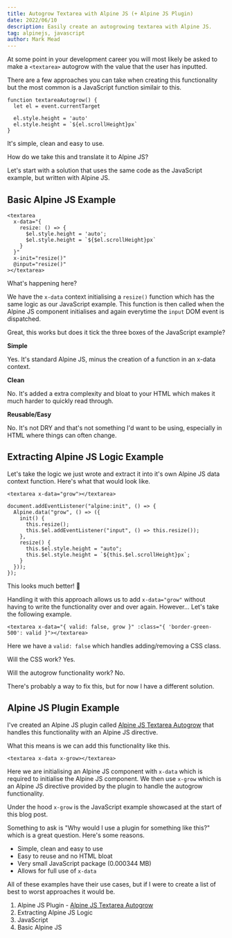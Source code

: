 ```yaml
---
title: Autogrow Textarea with Alpine JS (+ Alpine JS Plugin)
date: 2022/06/10
description: Easily create an autogrowing textarea with Alpine JS.
tag: alpinejs, javascript
author: Mark Mead
---
```



At some point in your development career you will most likely be asked to make a `<textarea>` autogrow with the value that the user has inputted.

There are a few approaches you can take when creating this functionality but the most common is a JavaScript function similair to this.

```
function textareaAutogrow() {
  let el = event.currentTarget

  el.style.height = 'auto'
  el.style.height = `${el.scrollHeight}px`
}
```

It's simple, clean and easy to use.

How do we take this and translate it to Alpine JS?

Let's start with a solution that uses the same code as the JavaScript example, but written with Alpine JS.

## Basic Alpine JS Example

```
<textarea
  x-data="{
    resize: () => {
      $el.style.height = 'auto';
      $el.style.height = `${$el.scrollHeight}px`
    }
  }"
  x-init="resize()"
  @input="resize()"
></textarea>
```

What's happening here?

We have the `x-data` context initialising a `resize()` function which has the same logic as our JavaScript example. This function is then called when the Alpine JS component initialises and again everytime the `input` DOM event is dispatched.

Great, this works but does it tick the three boxes of the JavaScript example?

**Simple**

Yes. It's standard Alpine JS, minus the creation of a function in an x-data context.

**Clean**

No. It's added a extra complexity and bloat to your HTML which makes it much harder to quickly read through.

**Reusable/Easy**

No. It's not DRY and that's not something I'd want to be using, especially in HTML where things can often change.

## Extracting Alpine JS Logic Example

Let's take the logic we just wrote and extract it into it's own Alpine JS data context function. Here's what that would look like.

```
<textarea x-data="grow"></textarea>
```

```
document.addEventListener("alpine:init", () => {
  Alpine.data("grow", () => ({
    init() {
      this.resize();
      this.$el.addEventListener("input", () => this.resize());
    },
    resize() {
      this.$el.style.height = "auto";
      this.$el.style.height = `${this.$el.scrollHeight}px`;
    }
  }));
});
```

This looks much better! 🚀

Handling it with this approach allows us to add `x-data="grow"` without having to write the functionality over and over again. However... Let's take the following example.

```
<textarea x-data="{ valid: false, grow }" :class="{ 'border-green-500': valid }"></textarea>
```

Here we have a `valid: false` which handles adding/removing a CSS class.

Will the CSS work? Yes.

Will the autogrow functionality work? No.

There's probably a way to fix this, but for now I have a different solution.

## Alpine JS Plugin Example

I've created an Alpine JS plugin called [Alpine JS Textarea Autogrow](https://github.com/markmead/alpinejs-textarea-autogrow) that handles this functionality with an Alpine JS directive.

What this means is we can add this functionality like this.

```
<textarea x-data x-grow></textarea>
```

Here we are initialising an Alpine JS component with `x-data` which is required to initialise the Alpine JS component. We then use `x-grow` which is an Alpine JS directive provided by the plugin to handle the autogrow functionality.

Under the hood `x-grow` is the JavaScript example showcased at the start of this blog post.

Something to ask is "Why would I use a plugin for something like this?" which is a great question. Here's some reasons.

- Simple, clean and easy to use
- Easy to reuse and no HTML bloat
- Very small JavaScript package (0.000344 MB)
- Allows for full use of `x-data`

All of these examples have their use cases, but if I were to create a list of best to worst approaches it would be.

1. Alpine JS Plugin - [Alpine JS Textarea Autogrow](https://github.com/markmead/alpinejs-textarea-autogrow)
2. Extracting Alpine JS Logic
3. JavaScript
4. Basic Alpine JS
